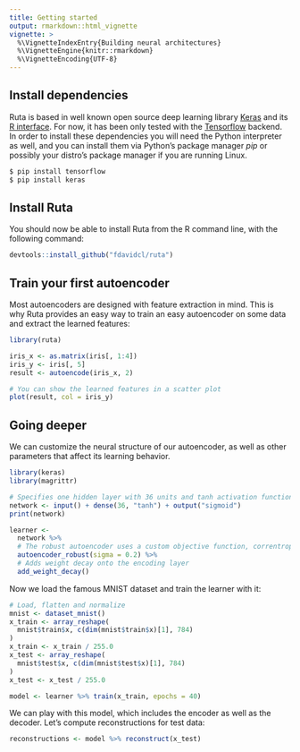 ```yaml
---
title: Getting started
output: rmarkdown::html_vignette
vignette: >
  %\VignetteIndexEntry{Building neural architectures}
  %\VignetteEngine{knitr::rmarkdown}
  %\VignetteEncoding{UTF-8}
---
```


## Install dependencies

Ruta is based in well known open source deep learning library [Keras](https://keras.io) and its [R interface](https://keras.rstudio.com). For now, it has been only tested with the [Tensorflow](https://www.tensorflow.org/) backend. In order to install these dependencies you will need the Python interpreter as well, and you can install them via Python's package manager *pip* or possibly your distro's package manager if you are running Linux.

~~~sh
$ pip install tensorflow
$ pip install keras
~~~

## Install Ruta

You should now be able to install Ruta from the R command line, with the following command:

```r
devtools::install_github("fdavidcl/ruta")
```

## Train your first autoencoder

Most autoencoders are designed with feature extraction in mind. This is why Ruta provides an easy way to train an easy autoencoder on some data and extract the learned features:

```r
library(ruta)

iris_x <- as.matrix(iris[, 1:4])
iris_y <- iris[, 5]
result <- autoencode(iris_x, 2)

# You can show the learned features in a scatter plot
plot(result, col = iris_y)
```

## Going deeper

We can customize the neural structure of our autoencoder, as well as other parameters that affect its learning behavior.

```r
library(keras)
library(magrittr)

# Specifies one hidden layer with 36 units and tanh activation function
network <- input() + dense(36, "tanh") + output("sigmoid")
print(network)

learner <-
  network %>%
  # The robust autoencoder uses a custom objective function, correntropy
  autoencoder_robust(sigma = 0.2) %>%
  # Adds weight decay onto the encoding layer
  add_weight_decay()
```

Now we load the famous MNIST dataset and train the learner with it:

```r
# Load, flatten and normalize
mnist <- dataset_mnist()
x_train <- array_reshape(
  mnist$train$x, c(dim(mnist$train$x)[1], 784)
)
x_train <- x_train / 255.0
x_test <- array_reshape(
  mnist$test$x, c(dim(mnist$test$x)[1], 784)
)
x_test <- x_test / 255.0

model <- learner %>% train(x_train, epochs = 40)
```

We can play with this model, which includes the encoder as well as the decoder. Let's compute reconstructions for test data:

```r
reconstructions <- model %>% reconstruct(x_test)
```
